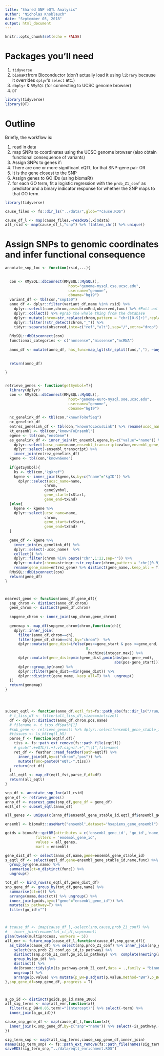 ```yaml
---
title: "Shared SNP eQTL Analysis"
author: "Nicholas Knoblauch"
date: "September 05, 2018"
output: html_document
---
```


```r
knitr::opts_chunk$set(echo = FALSE)
```

# Packages you'll need
1. `tidyverse` 
2. `biomaRt`from Bioconductor (don't actually load it using `library` because it overrides `dplyr`'s `select` etc.)
3. `dbplyr` & `RMySQL` (for connecting to UCSC genome browser)
4. `DT` 

```r
library(tidyverse)
library(DT)
```


# Outline 

Briefly, the workflow is:

1. read in data
2. map SNPs to coordinates using the UCSC genome browser (also obtain functional consequence of variants)
3. Assign SNPs to genes if:
  1. There are one or more significant eQTL for that SNP-gene pair OR
  2. It is the gene closest to the SNP
4. Assign genes to GO IDs (using biomaRt)
5. for each GO term, fit a logistic regression with the `prob_Z1_conf` as predictor and a binary indicator response for whether the SNP maps to that GO term.


```r
library(tidyverse)

cause_files <- fs::dir_ls("../data/",glob="*cause.RDS")

cause_df_l <- map(cause_files,~readRDS(.x)$data)
all_rsid <- map(cause_df_l,"snp") %>% flatten_chr() %>% unique()
```


# Assign SNPs to genomic coordinates and infer functional consequence



```r
annotate_snp_loc <- function(rsid,...){
  
  
  con <- RMySQL::dbConnect(RMySQL::MySQL(),
                             host="genome-mysql.cse.ucsc.edu",
                             username="genome",
                             dbname="hg19")
  variant_df <- tbl(con,"snp150")
  anno_df <- dplyr::filter(variant_df,name %in% rsid) %>% 
    dplyr::select(name,chrom,pos=chromEnd,observed,func) %>% #Pull out the SNPs we need
    dplyr::collect() %>% #grab the whole thing from the database
    dplyr::mutate(chrom=str_replace(chrom,pattern = "chr([0-9]+)",replacement = "\\1")) %>% 
    dplyr::filter(!str_detect(chrom,"_")) %>%
    tidyr::separate(observed,into=c("ref","alt"),sep="/",extra="drop")
  
  RMySQL::dbDisconnect(con)
  functional_categories <- c("nonsense","missense","ncRNA")
  
  anno_df <- mutate(anno_df, has_func=map_lgl(str_split(func,","), ~any(.x %in% functional_categories)))
  
  
  return(anno_df)
  
}


retrieve_genes <- function(getSymbol=T){
  library(dplyr)
  con <- RMySQL::dbConnect(RMySQL::MySQL(),
                             host="genome-euro-mysql.soe.ucsc.edu",
                             username="genome",
                             dbname="hg19")
  
  nc_genelink_df <- tbl(con,"knownToRefSeq")
  nc_genelink_df
  entrez_genelink_df <- tbl(con,"knownToLocusLink") %>% rename(ucsc_name=name,entrez_gene=value)
  kt_ensembl <- tbl(con,"knownToEnsembl")
  egene <- tbl(con,"ensGene")
  es_genelink_df <- inner_join(kt_ensembl,egene,by=c("value"="name")) %>%
    dplyr::select(ucsc_name=name,ensembl_transcript=value,ensembl_gene_stable_id=name2) %>% 
    dplyr::select(-ensembl_transcript) %>%
    inner_join(entrez_genelink_df)
  kgene <- tbl(con,"knownGene")
  
  if(getSymbol){
    ks <- tbl(con,"kgXref")
    kgene <- inner_join(kgene,ks,by=c("name"="kgID")) %>%
      dplyr::select(ucsc_name=name,
                  chrom,
                  geneSymbol,
                  gene_start=txStart,
                  gene_end=txEnd)
  }else{
    kgene <- kgene %>%
    dplyr::select(ucsc_name=name,
                  chrom,
                  gene_start=txStart,
                  gene_end=txEnd)
  }
  
  gene_df <- kgene %>%
    inner_join(es_genelink_df) %>% 
    dplyr::select(-ucsc_name)  %>% 
    collect() %>%  
    dplyr::filter(chrom %in% paste("chr",1:22,sep="")) %>%
    dplyr::mutate(chrom=stringr::str_replace(chrom,pattern = "chr([0-9]+)",replacement = "\\1")) %>% 
    rename(gene_name=entrez_gene) %>% distinct(gene_name,.keep_all = T)
  RMySQL::dbDisconnect(con)
  return(gene_df)
}



nearest_gene <- function(anno_df,gene_df){
  snp_chrom <- distinct(anno_df,chrom)
  gene_chrom <- distinct(gene_df,chrom)
  
  snpgene_chrom <- inner_join(snp_chrom,gene_chrom)
  
  genemap <- map_df(snpgene_chrom$chrom,function(ch){
    dplyr::inner_join(
      filter(anno_df,chrom==ch),
      filter(gene_df,chrom==ch),by="chrom")  %>%
      dplyr::mutate(gene_dist=ifelse(pos>=gene_start & pos <=gene_end,
                                     0,
                                     .Machine$integer.max)) %>% 
      dplyr::mutate(gene_dist=pmin(gene_dist,pmin(abs(pos-gene_end),
                                                  abs(pos-gene_start)))) %>%
      dplyr::group_by(name) %>%
      dplyr::filter(gene_dist==min(gene_dist)) %>% 
      dplyr::distinct(gene_name,.keep_all=T) %>%  ungroup()
  })
  return(genemap)
}




subset_eqtl <- function(anno_df,eqtl_fst=fs::path_abs(fs::dir_ls("/run/media/nwknoblauch/Data/eQTL_SumStats/gtex_v7_feathers/"))){
  # t_tiss_df <- filter(all_tiss_df,size==min(size))
  df <- dplyr::distinct(anno_df,chrom,pos,name)
  # filename <- t_tiss_df$path[1]
  #sub_gene <- retrieve_genes() %>% dplyr::select(ensembl_gene_stable_id,gene_name)
  #tissues <- ls_h5(eqtl_h5)
  parse_f <- function(eqtlf,df){
    tiss <- fs::path_ext_remove(fs::path_file(eqtlf))
    # gsub(".+eQTL/(.+).v7.signif.+","\\1",filename)
    ret_df <- feather::read_feather(path=eqtlf) %>% 
      inner_join(df,by=c("chrom","pos")) %>%
      mutate(func=paste0("eQTL-",tiss))
    return(ret_df)
  }
  all_eqtl <- map_df(eqtl_fst,parse_f,df=df)
  return(all_eqtl)
}

snp_df <- annotate_snp_loc(all_rsid)
gene_df <- retrieve_genes()
anno_df <- nearest_gene(snp_df,gene_df = gene_df)
eqtl_df <- subset_eqtl(anno_df)

all_genes <- unique(c(anno_df$ensembl_gene_stable_id,eqtl_df$ensembl_gene_stable_id))

ensembl <- biomaRt::useMart("ensembl",dataset="hsapiens_gene_ensembl")

goids = biomaRt::getBM(attributes = c('ensembl_gene_id', 'go_id','name_1006','hgnc_symbol'), 
              filters = 'ensembl_gene_id', 
              values = all_genes, 
              mart = ensembl)

gene_dist_df <- select(anno_df,name,gene=ensembl_gene_stable_id)
s_eqtl_df <- select(eqtl_df,gene=ensembl_gene_stable_id,name,func) %>% 
  group_by(gene,name) %>%
  summarise(ct=n_distinct(func)) %>% 
  ungroup() 

tot_df <- bind_rows(s_eqtl_df,gene_dist_df)
snp_gene_df <- group_by(tot_df,gene,name) %>% 
  summarise(ct=n()) %>%
  arrange(name,desc(ct)) %>% ungroup() %>% 
  inner_join(goids,by=c("gene"="ensembl_gene_id")) %>% 
  mutate(is_pathway=T) %>%
  filter(go_id!="") 



# tcause_df <- imap(cause_df_l,~select(snp,cause,prob_Z1_conf) %>%
#   inner_join(rename(tot_ct_df,snp=name))
plan(tweak(multiprocess, workers = 5))
all_enr <- future_map(cause_df_l,function(cause_df,snp_gene_df){
  as_tibble(cause_df) %>% select(snp,prob_Z1_conf) %>% inner_join(snp_gene_df,by=c("snp"="name")) %>% 
    select(snp,prob_Z1_conf,go_id,is_pathway) %>%
    distinct(snp,prob_Z1_conf,go_id,is_pathway) %>%  complete(nesting(snp,prob_Z1_conf),go_id,fill=list(is_pathway=FALSE)) %>%
    group_by(go_id) %>% 
    distinct() %>%  
    do(broom::tidy(glm(is_pathway~prob_Z1_conf,data = .,family = "binomial"))) %>% 
    ungroup() %>% 
    arrange(p.value) %>% mutate(p_BH=p.adjust(p.value,method="BH"),p_Bon=p.adjust(p.value,method = "bonferroni"))
},snp_gene_df=snp_gene_df,.progress = T)



a_go_id <- distinct(goids,go_id,name_1006)
all_sig_terms <- map(all_enr,function(x){
  filter(x,p_BH<0.05,term!="(Intercept)") %>% select(-term) %>% 
  inner_join(a_go_id)})

cause_snp_gene_df <- map(cause_df_l,function(x){
  inner_join(x,snp_gene_df,by=c("snp"="name")) %>% select(-is_pathway,-ct)
})

sig_term_snp <- map2(all_sig_terms,cause_snp_gene_df,inner_join)
names(sig_term_snp) <- fs::path_ext_remove(fs::path_file(names(sig_term_snp)))
saveRDS(sig_term_snp,"../data/eqtl_enrichment.RDS")
```







